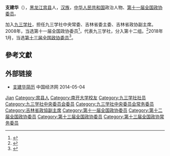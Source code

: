 '''支建华'''（{{bd|1956年|6月|}}），[[黑龙江|黑龙江]][[宾县|宾县]]人，[[汉族|汉族]]，[[中华人民共和国|中华人民共和国]]政治人物、[[第十一届全国政协委员|第十一届全国政协委员]]。

加入[[九三学社|九三学社]]，担任九三学社中央常委、吉林省委主委、吉林省政协副主席。2008年，当选第十一届全国政协委员<ref>{{cite news|title=第十一届全国政协委员名单|url=http://www.indaa.com.cn/zt/2009qglh/zxzs/200903/t20090303_127573.html|accessdate=2013-04-09|newspaper=新华社北京1月25日电 中国人民政治协商会议第十一届全国委员会委员名单(共2237人，2008年1月25日政协第十届全国委员会常务委员会第二十次会议通过)|date=2008年1月25日|deadurl=yes|archiveurl=https://web.archive.org/web/20130928014403/http://www.indaa.com.cn/zt/2009qglh/zxzs/200903/t20090303_127573.html|archivedate=2013年9月28日|df=}}</ref>，代表九三学社，分入第十二组。<ref>{{cite news|title=全国政协信息-支建华|url=http://www.cppcc.gov.cn/CMS/wylibary/showJcwyxtInfoWylibary.action?tabJcwyxt.guid=11W0004110&wytype=wjwy|accessdate=2013-04-11|newspaper=全国政协委员会|archive-date=2018-01-27|archive-url=https://web.archive.org/web/20180127084116/http://www.cppcc.gov.cn/CMS/wylibary/showJcwyxtInfoWylibary.action?tabJcwyxt.guid=11W0004110&wytype=wjwy|dead-url=no}}</ref>2018年1月，当选[[中国人民政治协商会议第十三届全国委员会委员名单|第十三届全国政协委员]]<ref>{{Cite web|url=http://sports.163.com/18/0126/06/D92BRKK400051C89.html|title=中国人民政治协商会议第十三届全国委员会委员名单|accessdate=2018-01-26|last=|work=网易|archive-url=https://web.archive.org/web/20180127143232/http://sports.163.com/18/0126/06/D92BRKK400051C89.html|archive-date=2018-01-27|dead-url=yes}}</ref>。

== 參考文獻 ==
{{reflist}}

== 外部链接 ==
* [http://district.ce.cn/zt/rwk/sf/jl/rs/201302/27/t20130227_24148956.shtml 支建华简历] {{Wayback|url=http://district.ce.cn/zt/rwk/sf/jl/rs/201302/27/t20130227_24148956.shtml |date=20140504055604 }} 中国经济网 2014-05-04

{{中国政治人物小作品}}
{{吉林省领导人}}
{{九三学社第十二届中央委员会}}
{{九三学社第十三届中央委员会}}
{{九三学社第十四届中央委员会}}

{{Authority control}}
{{DEFAULTSORT:Zhi支}}
[[Category:支姓|Jian]]
[[Category:宾县人|Category:宾县人]]
[[Category:南开大学校友|Category:南开大学校友]]
[[Category:九三学社社员|Category:九三学社社员]]
[[Category:九三学社中央委员会委员|Category:九三学社中央委员会委员]]
[[Category:九三学社中央委员会常务委员|Category:九三学社中央委员会常务委员]]
[[Category:吉林省政協副主席|Category:吉林省政協副主席]]
[[Category:第十一届全国政协委员|Category:第十一届全国政协委员]]
[[Category:第十二届全国政协委员|Category:第十二届全国政协委员]]
[[Category:第十三届全国政协委员|Category:第十三届全国政协委员]]
[[Category:第十三届全国政协常务委员|Category:第十三届全国政协常务委员]]